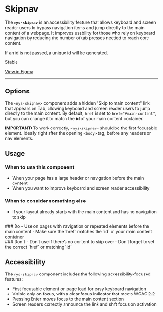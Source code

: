 
<Meta of={NysSkipnavStories} title="Components/Skipnav/Documentation" />

# Skipnav

The **`nys-skipnav`** is an accessibility feature that allows keyboard and screen reader users to bypass navigation items and jump directly to the main content of a webpage. It improves usability for those who rely on keyboard navigation by reducing the number of tab presses needed to reach core content.

If an id is not passed, a unique id will be generated.

<p className="pill pill--stable">Stable</p>

<p className="pill pill--uikit">
	<a href="https://www.figma.com/design/0ogYpymUPQQfhELthntNbt/branch/biyPbO3sYrO9U0z8UPIQMh/%F0%9F%92%A0-NYSDS---Components?node-id=12418-5026&m=dev" target="_blank">View in Figma</a>
</p>

---

<Canvas of={NysSkipnavStories.Basic} />

<Controls />

## Options
The `<nys-skipnav>` component adds a hidden "Skip to main content" link that appears on Tab, allowing keyboard and screen reader users to jump directly to the main content. By default, `href` is set to `href="#main-content"`, but you can change it to match the **id** of your main content container.

**IMPORTANT:** To work correctly, `<nys-skipnav>` should be the first focusable element. Ideally right after the opening `<body>` tag, before any headers or nav elements.
<Canvas of={NysSkipnavStories.HiddenUntilFocus} />

## Usage

### When to use this component
- When your page has a large header or navigation before the main content
- When you want to improve keyboard and screen reader accessibility

### When to consider something else
- If your layout already starts with the main content and has no navigation to skip

<div className="nys-grid-row nys-grid-gap-lg">
  <div className="nys-mobile-lg:nys-grid-col">
    <div className="usage-card usage-card--do">
      ### <nys-icon name="check_circle" color="--var(nys-color-success)" /> Do 
      - Use on pages with navigation or repeated elements before the main content
      - Make sure the `href` matches the `id` of your main content container
    </div>
  </div>
  <div className="nys-mobile-lg:nys-grid-col">
    <div className="usage-card usage-card--dont">
      ### <nys-icon name="error" color="--var(nys-color-warning)" /> Don't
      - Don’t use if there’s no content to skip over
      - Don’t forget to set the correct `href` or matching `id`
    </div>
  </div>
</div>

## Accessibility

The `nys-skipnav` component includes the following accessibility-focused features:

- First focusable element on page load for easy keyboard navigation
- Visible only on focus, with a clear focus indicator that meets WCAG 2.2
- Pressing Enter moves focus to the main content section
- Screen readers correctly announce the link and shift focus on activation